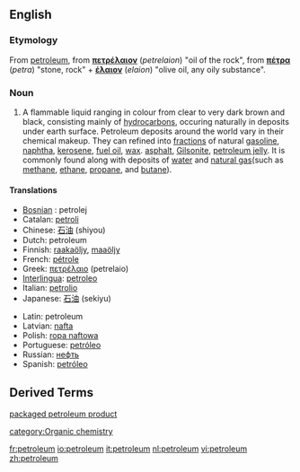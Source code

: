 ==English==

===Etymology===
From {{ML.}} [[petroleum]], from {{Gr.}} '''[[πετρέλαιον]]''' (''petrelaion'') "oil of the rock", from {{AGr.}} '''[[πέτρα]]''' (''petra'') "stone, rock" + '''[[έλαιον]]''' (''elaion'') "olive oil, any oily substance".

===Noun===
{{wikipedia}}
{{en-noun}}

#A flammable liquid ranging in colour from clear to very dark brown and black, consisting mainly of [[hydrocarbon]]s, occuring naturally in deposits under earth surface. Petroleum deposits around the world vary in their chemical makeup. They can refined into [[fractions]] of natural [[gasoline]], [[naphtha]], [[kerosene]], [[fuel oil]], [[wax]]. [[asphalt]], [[Gilsonite]], [[petroleum jelly]]. It is commonly found along with deposits of [[water]] and [[natural gas]](such as [[methane]], [[ethane]], [[propane]], and [[butane]]).

====Translations====
{{trans-top}}
*[[Bosnian]] : petrolej
*Catalan: [[petroli]]
*Chinese: [[石油]] (shiyou)
*Dutch: petroleum {{m}}
*Finnish: [[raakaöljy]], [[maaöljy]]
*French: [[pétrole]] {{m}}
*Greek: [[πετρέλαιο]] (petrelaio)
*[[Interlingua]]: [[petroleo]]
*Italian: [[petrolio]] {{m}}
*Japanese: [[石油]] (sekiyu)
{{trans-mid}}
*Latin: petroleum
*Latvian: [[nafta]] {{f}}
*Polish: [[ropa naftowa]] {{f}}
*Portuguese: [[petróleo]] {{m}}
*Russian: [[нефть]] {{f}}
*Spanish: [[petróleo]] {{m}}
{{trans-bottom}}

==Derived Terms==
[[packaged petroleum product]]

[[category:Organic chemistry]]

[[fr:petroleum]]
[[io:petroleum]]
[[it:petroleum]]
[[nl:petroleum]]
[[vi:petroleum]]
[[zh:petroleum]]